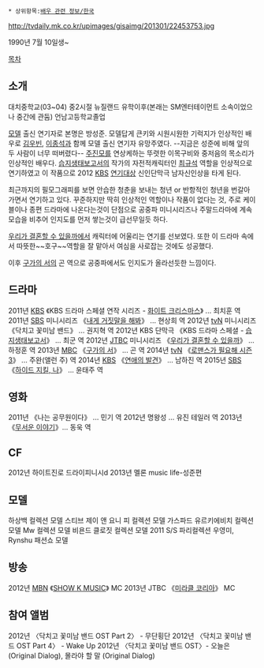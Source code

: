  * 상위항목:[[배우 관련 정보/한국]]

http://tvdaily.mk.co.kr/upimages/gisaimg/201301/22453753.jpg

1990년 7월 10일생~

[[목차]]
== 소개 ==
대치중학교(03~04)
중2시절 뉴질랜드 유학이후(본래는 SM엔터테이먼트 소속이었으나 중간에 관둠)
언남고등학교졸업

[[모델]] 출신 연기자로 본명은 방성준. 
모델답게 큰키와 시원시원한 기럭지가 인상적인 배우로 [[김우빈]], [[이종석]]과 함께 모델 출신 연기자 유망주였다. --지금은 성준에 비해 앞의 두 사람이 너무 떠버렸다-- [[주진모]]를 연상케하는 뚜렷한 이목구비와 중저음의 목소리가 인상적인 배우다.
[[습지생태보고서]]의 작가의 자전적캐릭터인 [[최규석]] 역할을 인상적으로 연기하였고 이 작품으로 2012 [[KBS]] [[연기대상]] 신인단막극 남자신인상을 타게 된다.

최근까지의 필모그래피를 보면 안습한 청춘을 보내는 청년 or 반항적인 청년을 번갈아 가면서 연기하고 있다. 
꾸준하지만 딱히 인상적인 역할이나 작품이 없다는 것, 주로 케이블이나 종편 드라마에 나온다는것이 단점으로 공중파 미니시리즈나 주말드라마에 계속 모습을 비추어 인지도를 먼저 쌓는것이 급선무일듯 하다. 

[[우리가 결혼할 수 있을까]]에서 캐릭터에 어울리는 연기를 선보였다. 또한 이 드라마 속에서 따뜻한~~호구~~역할을 잘 맡아서 여심을 사로잡는 것에도 성공했다.

이후 [[구가의 서]]의 곤 역으로 공중파에서도 인지도가 올라선듯한 느낌이다. 
== 드라마 ==
2011년 [[KBS]] 《KBS 드라마 스페셜 연작 시리즈 - [[화이트 크리스마스]]》 ... 최치훈 역
2011년 [[SBS]] 미니시리즈 《[[내게 거짓말을 해봐]]》 ... 현상희 역
2012년 [[tvN]] 미니시리즈 《닥치고 꽃미남 밴드》 ... 권지혁 역
2012년 KBS 단막극 《KBS 드라마 스페셜 - [[습지생태보고서]]》 ... 최군 역
2012년 [[JTBC]] 미니시리즈 《[[우리가 결혼할 수 있을까]]》 ... 하정훈 역
2013년 [[MBC]] 《[[구가의 서]]》 ... 곤 역
2014년 [[tvN]] 《[[로맨스가 필요해 시즌3]]》 ... 주완(앨런 주) 역
2014년 [[KBS]] 《[[연애의 발견]]》 ... 남하진 역
2015년 [[SBS]] 《[[하이드 지킬, 나]]》 ... 윤태주 역
== 영화 ==
2011년 《나는 공무원이다》 ... 민기 역
2012년   명왕성 ... 유진 테일러 역
2013년 《[[무서운 이야기]]》... 동욱 역
== CF ==
2012년 하이트진로 드라이피니시d
2013년 멜론 music life-성준편
== 모델 ==
하상백 컬렉션 모델
스티브 제이 앤 요니 피 컬렉션 모델
가스파드 유르키에비치 컬렉션 모델
Mw 컬렉션 모델
비욘드 클로짓 컬렉션 모델
2011 S/S 파리컬렉션 우영미, Rynshu 패션쇼 모델
== 방송 ==
2012년 [[MBN]] 《[[SHOW K MUSIC]]》 MC
2013년 JTBC 《[[미라클 코리아]]》 MC
== 참여 앨범 ==
2012년 〈닥치고 꽃미남 밴드 OST Part 2〉 - 무단횡단
2012년 〈닥치고 꽃미남 밴드 OST Part 4〉 - Wake Up
2012년 〈닥치고 꽃미남 밴드 OST〉- 오늘은 (Original Dialog), 몰라야 할 말 (Original Dialog)
